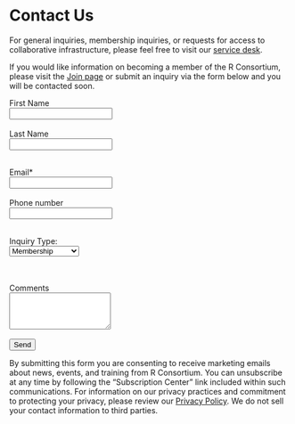 # Contact Us

For general inquiries, membership inquiries, or requests for access to collaborative infrastructure, please feel free to visit our [service desk](https://members.r-consortium.org/).

If you would like information on becoming a member of the R Consortium, please visit the [Join page](join.qmd) or submit an inquiry via the form below and you will be contacted soon.

<form action="https://formspree.io/f/{your_form_id}" method="POST">
  <label for="firstname">First Name</label><br>
  <input type="text" id="firstname" name="name" required><br><br>
  <label for="lastname">Last Name</label><br>
  <input type="text" id="lastname" name="name" required><br><br>

  <label for="email">Email*</label><br>
  <input type="email" id="email" name="_replyto" required><br><br>
  <label for="phonenumber">Phone number</label><br>
  <input type="tel" id="phonenumber" name="_replyto" required><br><br>

  <label for="inquiry">Inquiry Type:</label><br>
  <select id="inquiry" name="inquiry">
    <option value="membership">Membership</option>
    <option value="sponsorship">Sponsorship</option>
    <option value="press">Press & Media</option>
    <option value="events">Events</option>
    <option value="rugs">R User Groups</option>
    <option value="iscgrants">ISC Grants</option>
    <option value="speakers">Speakers Bureau</option>
    <option value="webinars">Webinars</option>
    <option value="websiteblog">Website & Blog</option>

  </select><br><br>
  <label for="message">Comments</label><br>
  <textarea id="comments" name="message" rows="4" required></textarea><br><br>
  <input type="submit" value="Send">
</form>


By submitting this form you are consenting to receive marketing emails about news, events, and training from R Consortium. You can unsubscribe at any time by following the “Subscription Center” link included within such communications. For information on our privacy practices and commitment to protecting your privacy, please review our [Privacy Policy](#). We do not sell your contact information to third parties.
